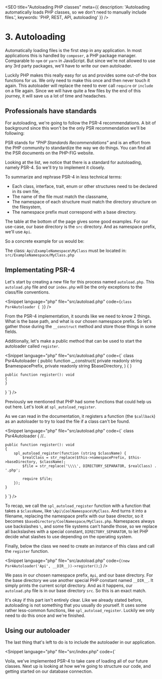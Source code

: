 
<SEO
  title="Autoloading PHP classes"
  meta={{
    description: 'Autoloading automatically loads PHP classes, so we don\'t need to manually include files.',
    keywords: 'PHP, REST, API, autoloading'
  }}
/>

# 3. Autoloading

Automatically loading files is the first step in any application. In most applications this is handled by `composer`, a PHP package manager.
Comparable to `npm` or `yarn` in JavaScript. But since we're not allowed to use any 3rd party packages, we'll have to write our own autoloader.

Luckily PHP makes this really easy for us and provides some out-of-the box functions for us. We only need to make this once and then never touch it again.
This autoloader will replace the need to ever call `require` or `include` on a file again.
Since we will have quite a few files by the end of this journey, it will save us a lot of time and headaches.

## Professionals have standards

For autoloading, we're going to follow the PSR-4 recommendations. A bit of background since this won't be the only PSR recommendation we'll be following:

PSR stands for *"PHP Standards Recommendations"* and is an effort from the PHP community to standardize the way we do things.
You can find all the PSR documents on the <Link href="https://www.php-fig.org/">PHP-FIG</Link> website.

Looking at the list, we notice that there is a standard for autoloading, namely <Link href="https://www.php-fig.org/psr/psr-4/">PSR-4</Link>. So we'll try to implement it closely.

To summarize and rephrase PSR-4 in less technical terms:
- Each class, interface, trait, enum or other structures need to be declared in its own file,
- The name of the file must match the classname,
- The namespace of each structure must match the directory structure on the filesystem,
- The namespace prefix must correspond with a base directory.

The table at the bottom of the page gives some good examples. For our use-case, our base directory is the `src` directory.
And as namespace prefix, we'll use `Api`.

So a concrete example for us would be:

The class: `Api\ExampleNamespace\MyClass` must be located in: `src/ExampleNamespace/MyClass.php`

## Implementating PSR-4

Let's start by creating a new file for this process named `autoload.php`. This `autoload.php` file and our `index.php` will be the only exceptions to the class/file conventions.

<Snippet language="php" file="src/autoload.php" code={`
class Psr4Autoloader
{
}
`} />

From the PSR-4 implementation, it sounds like we need to know 2 things. What is the base path, and what is our chosen namespace prefix.
So let's gather those during the `__construct` method and store those things in some fields.

Additionally, let's make a public method that can be used to start the autoloader called `register`.

<Snippet language="php" file="src/autoload.php" code={`
class Psr4Autoloader
{
    public function __construct(
        private readonly string $namespacePrefix,
        private readonly string $baseDirectory,
    ) {
    }

    public function register(): void
    {
    }
}
`} />

Previously we mentioned that PHP had some functions that could help us out here.
Let's look at <Link href="https://www.php.net/manual/en/function.spl-autoload-register.php">`spl_autoload_register`</Link>.

As we can read in the documentation, it registers a function (the `$callback`) as an autoloader to try to load the file if a class can't be found.

<Snippet language="php" file="src/autoload.php" code={`
class Psr4Autoloader
{
    //..

    public function register(): void
    {
        spl_autoload_register(function (string $className) {
            $realClass = str_replace($this->namespacePrefix, $this->baseDirectory, $className);
            $file = str_replace('\\\\', DIRECTORY_SEPARATOR, $realClass) . '.php';

            require $file;
        });
    }
}
`} />

To recap, we call the `spl_autoload_register` function with a function that takes a `$className`, like `\Api\CoolNamespace\MyClass`.
And turns it into a filename, replacing the namespace prefix with our base director, so it becomes `$baseDirectory/CoolNamespace/MyClass.php`.
Namespaces always use backslashes `\`, and some file systems can't handle those,
so we replace all backslashes with a special constant, `DIRECTORY_SEPARATOR`, to let PHP decide what slashes to use depending on the operating system.

Finally, below the class we need to create an instance of this class and call the `register` function.

<Snippet language="php" file="src/autoload.php" code={`
(new Psr4Autoloader('Api', __DIR__))->register();
`} />

We pass in our chosen namespace prefix, `Api`, and our base directory. For the base directory we use another special PHP constant named `__DIR__`.
It simply prints the current script directory. And as it happens, our `autoload.php` file is in our base directory `src`. So this is an exact match.

It's okay if this part isn't entirely clear. Like we already stated before, autoloading is not something that you usually do yourself.
It uses some rather less-common functions, like `spl_autoload_register`. Luckily we only need to do this once and we're finished.

## Using our autoloader

The last thing that's left to do is to include the autoloader in our application.

<Snippet language="php" file="src/index.php" code={`
<?php
require_once 'autoload.php';
`} />

Voila, we've implemented PSR-4 to take care of loading all of our future classes.
Next up is looking at how we're going to structure our code, and getting started on our database connection.

<ChapterNavigator prev="/courses/php-rest-api/02-postman" next="/courses/php-rest-api/04-database" />
